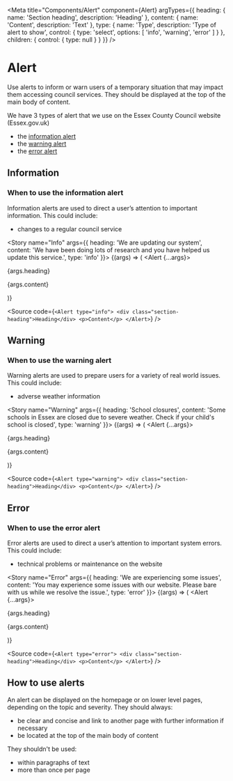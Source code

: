 
<Meta
    title="Components/Alert"
    component={Alert}
    argTypes={{
        heading: {
            name: 'Section heading',
            description: 'Heading'
        },
        content: {
            name: 'Content',
            description: 'Text'
        },
        type: {
            name: 'Type',
            description: 'Type of alert to show',
            control: {
                type: 'select',
                options: [
                    'info',
                    'warning',
                    'error'
                ]
            }
        },
        children: {
            control: {
                type: null
            }
        }
    }}
/>

# Alert

Use alerts to inform or warn users of a temporary situation that may impact  them accessing council services. They should be displayed at the top of the main body of content.

We have 3 types of alert that we use on the Essex County Council website (Essex.gov.uk)

- the [information alert](#information)
- the [warning alert](#warning)
- the [error alert](#error)

<ArgsTable of={Alert} />

## Information

### When to use the information alert

Information alerts are used to direct a user’s attention to important information. This could include:

- changes to a regular council service

<Story name="Info" args={{
    heading: 'We are updating our system',
    content: 'We have been doing lots of research and you have helped us update this service.',
    type: 'info'
}}>
    {(args) => (
        <Alert {...args}>
            <div class="section-heading">{args.heading}</div>
            <p>{args.content}</p>
        </Alert>
    )}
</Story>

<Source code={`
<Alert type="info">
    <div class="section-heading">Heading</div>
    <p>Content</p>
</Alert>
`} />

## Warning

### When to use the warning alert

Warning alerts are used to prepare users for a variety of real world issues. This could include:

- adverse weather information

<Story name="Warning" args={{
    heading: 'School closures',
    content: 'Some schools in Essex are closed due to severe weather. Check if your child\'s school is closed',
    type: 'warning'
}}>
    {(args) => (
        <Alert {...args}>
            <div class="section-heading">{args.heading}</div>
            <p>{args.content}</p>
        </Alert>
    )}
</Story>

<Source code={`
<Alert type="warning">
    <div class="section-heading">Heading</div>
    <p>Content</p>
</Alert>
`} />

## Error

### When to use the error alert

Error alerts are used to direct a user’s attention to important system errors. This could include:

- technical problems or maintenance on the website

<Story name="Error" args={{
    heading: 'We are experiencing some issues',
    content: 'You may experience some issues with our website. Please bare with us while we resolve the issue.',
    type: 'error'
}}>
    {(args) => (
        <Alert {...args}>
            <div class="section-heading">{args.heading}</div>
            <p>{args.content}</p>
        </Alert>
    )}
</Story>

<Source code={`
<Alert type="error">
    <div class="section-heading">Heading</div>
    <p>Content</p>
</Alert>
`} />

## How to use alerts

An alert can be displayed on the homepage or on lower level pages, depending on the topic and severity. They should always:

- be clear and concise and link to another page with further information if necessary
- be located at the top of the main body of content

They shouldn't be used:

- within paragraphs of text
- more than once per page